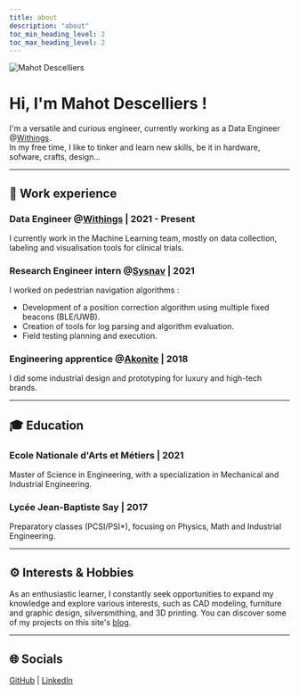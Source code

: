 ```yaml
---
title: about
description: "about"
toc_min_heading_level: 2
toc_max_heading_level: 2
---
```


<div style={{ display: "flex", flexDirection: "row", alignItems: "center" }}>
  <img
    src="https://github.com/mahotd.png"
    alt="Mahot Descelliers"
    style={{
      width: "85px",
      margin: "0 16px 16px 0",
      borderRadius: "50%",
      backgroundImage: "linear-gradient(335deg, #c067db, #0cabf5)",
      padding: "3px",
    }}
  />
  <div>
    <h1>Hi, I'm Mahot Descelliers !</h1>
  </div>
</div>

I'm a versatile and curious engineer, currently working as a Data Engineer @[Withings](https://withings.com).<br/>
In my free time, I like to tinker and learn new skills, be it in hardware, sofware, crafts, design...

---

## 🎒 **Work experience**

### Data Engineer @[Withings](https://withings.com) | 2021 - Present

I currently work in the Machine Learning team, mostly on data collection, labeling and visualisation tools for clinical trials.

### Research Engineer intern @[Sysnav](https://www.sysnav.fr/) | 2021

I worked on pedestrian navigation algorithms :

- Development of a position correction algorithm using multiple fixed beacons (BLE/UWB).
- Creation of tools for log parsing and algorithm evaluation.
- Field testing planning and execution.

### Engineering apprentice @[Akonite](https://www.akonite.com/) | 2018

I did some industrial design and prototyping for luxury and high-tech brands.

---

## 🎓 **Education**

### Ecole Nationale d'Arts et Métiers | 2021

Master of Science in Engineering, with a specialization in Mechanical and Industrial Engineering.

### Lycée Jean-Baptiste Say | 2017

Preparatory classes (PCSI/PSI\*), focusing on Physics, Math and Industrial Engineering.

---

## ⚙️ **Interests & Hobbies**

As an enthusiastic learner, I constantly seek opportunities to expand my knowledge and
explore various interests, such as CAD modeling, furniture and graphic design,
silversmithing, and 3D printing. You can discover some of my projects on this site's [blog](/).

---

## 🌐 **Socials**

[GitHub](https://github.com/mahotd) | [LinkedIn](https://www.linkedin.com/in/mahot-descelliers/)
